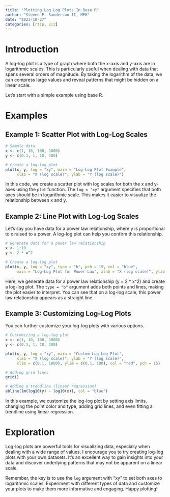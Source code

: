 ```yaml
---
title: "Plotting Log Log Plots In Base R"
author: "Steven P. Sanderson II, MPH"
date: "2023-10-27"
categories: [rtip, viz]
---
```


# Introduction

A log-log plot is a type of graph where both the x-axis and y-axis are in logarithmic scales. This is particularly useful when dealing with data that spans several orders of magnitude. By taking the logarithm of the data, we can compress large values and reveal patterns that might be hidden on a linear scale.

Let's start with a simple example using base R.

# Examples

## Example 1: Scatter Plot with Log-Log Scales

```r
# Sample data
x <- c(1, 10, 100, 1000)
y <- c(0.1, 1, 10, 100)

# Create a log-log plot
plot(x, y, log = "xy", main = "Log-Log Plot Example", 
     xlab = "X (log scale)", ylab = "Y (log scale)")
```

In this code, we create a scatter plot with log scales for both the x and y-axes using the `plot` function. The `log = "xy"` argument specifies that both axes should be in logarithmic scale. This makes it easier to visualize the relationship between x and y.

## Example 2: Line Plot with Log-Log Scales

Let's say you have data for a power law relationship, where y is proportional to x raised to a power. A log-log plot can help you confirm this relationship.

```r
# Generate data for a power law relationship
x <- 1:10
y <- 2 * x^2

# Create a log-log plot
plot(x, y, log = "xy", type = "b", pch = 19, col = "blue", 
     main = "Log-Log Plot for Power Law", xlab = "X (log scale)", ylab = "Y (log scale)")
```

Here, we generate data for a power law relationship (y = 2 * x^2) and create a log-log plot. The `type = "b"` argument adds both points and lines, making the plot easier to interpret. You can see that on a log-log scale, this power law relationship appears as a straight line.

## Example 3: Customizing Log-Log Plots

You can further customize your log-log plots with various options.

```r
# Customizing a log-log plot
x <- c(1, 10, 100, 1000)
y <- c(0.1, 1, 10, 100)

plot(x, y, log = "xy", main = "Custom Log-Log Plot",
     xlab = "X (log scale)", ylab = "Y (log scale)",
     xlim = c(0.1, 1000), ylim = c(0.1, 100), col = "red", pch = 15)

# Adding grid lines
grid()

# Adding a trendline (linear regression)
abline(lm(log10(y) ~ log10(x)), col = "blue")
```

In this example, we customize the log-log plot by setting axis limits, changing the point color and type, adding grid lines, and even fitting a trendline using linear regression.

# Exploration

Log-log plots are powerful tools for visualizing data, especially when dealing with a wide range of values. I encourage you to try creating log-log plots with your own datasets. It's an excellent way to gain insights into your data and discover underlying patterns that may not be apparent on a linear scale.

Remember, the key is to use the `log` argument with "xy" to set both axes to logarithmic scales. Experiment with different types of data and customize your plots to make them more informative and engaging. Happy plotting!